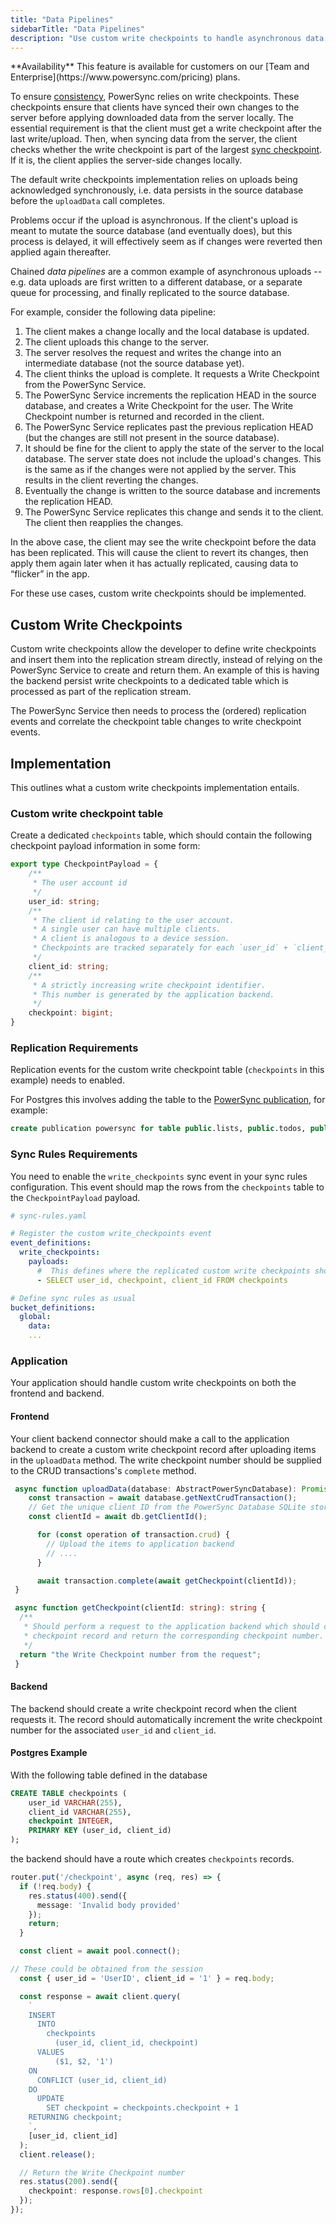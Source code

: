 ```yaml
---
title: "Data Pipelines"
sidebarTitle: "Data Pipelines"
description: "Use custom write checkpoints to handle asynchronous data uploads, as in chained data pipelines."
---
```


<Info>
**Availability**
This feature is available for customers on our [Team and Enterprise](https://www.powersync.com/pricing) plans.
</Info>

To ensure [consistency](/architecture/consistency), PowerSync relies on write checkpoints. These checkpoints ensure that clients have synced their own changes to the server before applying downloaded data from the server locally. The essential requirement is that the client must get a write checkpoint after the last write/upload. Then, when syncing data from the server, the client checks whether the write checkpoint is part of the largest [sync checkpoint](https://github.com/powersync-ja/powersync-service/blob/main/docs/sync-protocol.md). If it is, the client applies the server-side changes locally.

The default write checkpoints implementation relies on uploads being acknowledged synchronously, i.e. data persists in the source database before the `uploadData` call completes.

Problems occur if the upload is asynchronous. If the client's upload is meant to mutate the source database (and eventually does), but this process is delayed, it will effectively seem as if changes were reverted then applied again thereafter.

Chained *data pipelines* are a common example of asynchronous uploads -- e.g. data uploads are first written to a different database, or a separate queue for processing, and finally replicated to the source database. 

For example, consider the following data pipeline:

1. The client makes a change locally and the local database is updated.
2. The client uploads this change to the server. 
3. The server resolves the request and writes the change into an intermediate database (not the source database yet).
4. The client thinks the upload is complete. It requests a Write Checkpoint from the PowerSync Service.
5. The PowerSync Service increments the replication HEAD in the source database, and creates a Write Checkpoint for the user. The Write Checkpoint number is returned and recorded in the client.
6. The PowerSync Service replicates past the previous replication HEAD (but the changes are still not present in the source database).
7. It should be fine for the client to apply the state of the server to the local database. The server state does not include the upload's changes. This is the same as if the changes were not applied by the server. This results in the client reverting the changes.
8. Eventually the change is written to the source database and increments the replication HEAD.
9. The PowerSync Service replicates this change and sends it to the client. The client then reapplies the changes.

In the above case, the client may see the write checkpoint before the data has been replicated. This will cause the client to revert its changes, then apply them again later when it has actually replicated, causing data to “flicker” in the app.

For these use cases, custom write checkpoints should be implemented.

## Custom Write Checkpoints

Custom write checkpoints allow the developer to define write checkpoints and insert them into the replication stream directly, instead of relying on the PowerSync Service to create and return them. An example of this is having the backend persist write checkpoints to a dedicated table which is processed as part of the replication stream.

The PowerSync Service then needs to process the (ordered) replication events and correlate the checkpoint table changes to write checkpoint events.

## Implementation

This outlines what a custom write checkpoints implementation entails.

### Custom write checkpoint table

Create a dedicated `checkpoints` table, which should contain the following checkpoint payload information in some form:

```TypeScript
export type CheckpointPayload = {
    /**
     * The user account id
     */
    user_id: string;
    /**
     * The client id relating to the user account.
     * A single user can have multiple clients.
     * A client is analogous to a device session.
     * Checkpoints are tracked separately for each `user_id` + `client_id`.
     */
    client_id: string;
    /**
     * A strictly increasing write checkpoint identifier.
     * This number is generated by the application backend.
     */
    checkpoint: bigint;
}
```

### Replication Requirements

Replication events for the custom write checkpoint table (`checkpoints` in this example) needs to enabled.

For Postgres this involves adding the table to the [PowerSync publication](/usage/installation/database-setup), for example:

```SQL
create publication powersync for table public.lists, public.todos, public.checkpoints;
```

### Sync Rules Requirements

You need to enable the `write_checkpoints` sync event in your sync rules configuration. This event should map the rows from the `checkpoints` table to the `CheckpointPayload` payload.

```YAML
# sync-rules.yaml

# Register the custom write_checkpoints event
event_definitions:
  write_checkpoints:
    payloads:
      #  This defines where the replicated custom write checkpoints should be extracted from
      - SELECT user_id, checkpoint, client_id FROM checkpoints

# Define sync rules as usual
bucket_definitions:
  global:
    data:
    ...
```

### Application

Your application should handle custom write checkpoints on both the frontend and backend.

#### Frontend

Your client backend connector should make a call to the application backend to create a custom write checkpoint record after uploading items in the `uploadData` method. The write checkpoint number should be supplied to the CRUD transactions's `complete` method.

```TypeScript
 async function uploadData(database: AbstractPowerSyncDatabase): Promise<void> {
    const transaction = await database.getNextCrudTransaction();
    // Get the unique client ID from the PowerSync Database SQLite storage
    const clientId = await db.getClientId();

      for (const operation of transaction.crud) {
        // Upload the items to application backend
        // ....
      }

      await transaction.complete(await getCheckpoint(clientId));
 }

 async function getCheckpoint(clientId: string): string {
  /**
   * Should perform a request to the application backend which should create the write
   * checkpoint record and return the corresponding checkpoint number.
   */
  return "the Write Checkpoint number from the request";
 }
```

#### Backend

The backend should create a write checkpoint record when the client requests it. The record should automatically increment the write checkpoint number for the associated `user_id` and `client_id`.

#### Postgres Example

With the following table defined in the database

```SQL
CREATE TABLE checkpoints (
    user_id VARCHAR(255),
    client_id VARCHAR(255),
    checkpoint INTEGER,
    PRIMARY KEY (user_id, client_id)
);
```

the backend should have a route which creates `checkpoints` records.

```TypeScript
router.put('/checkpoint', async (req, res) => {
  if (!req.body) {
    res.status(400).send({
      message: 'Invalid body provided'
    });
    return;
  }

  const client = await pool.connect();

// These could be obtained from the session
  const { user_id = 'UserID', client_id = '1' } = req.body;

  const response = await client.query(
    `
    INSERT
      INTO
        checkpoints
          (user_id, client_id, checkpoint)
      VALUES
          ($1, $2, '1')
    ON
      CONFLICT (user_id, client_id)
    DO
      UPDATE
        SET checkpoint = checkpoints.checkpoint + 1
    RETURNING checkpoint;
    `,
    [user_id, client_id]
  );
  client.release();

  // Return the Write Checkpoint number
  res.status(200).send({
    checkpoint: response.rows[0].checkpoint
  });
});

```